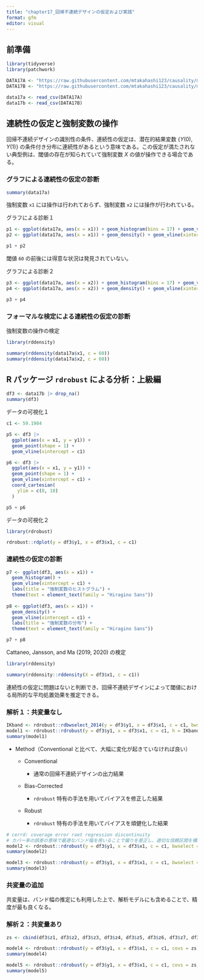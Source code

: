 ```yaml
---
title: "chapter17_回帰不連続デザインの仮定および実践"
format: gfm
editor: visual
---
```


## 前準備

```r
library(tidyverse)
library(patchwork)

DATA17A <- "https://raw.githubusercontent.com/mtakahashi123/causality/main/data17a.csv"
DATA17B <- "https://raw.githubusercontent.com/mtakahashi123/causality/main/data17b.csv"

data17a <- read_csv(DATA17A)
data17b <- read_csv(DATA17B)
```

## 連続性の仮定と強制変数の操作

回帰不連続デザインの識別性の条件、連続性の仮定は、潜在的結果変数 $\{ Y(0), Y(1) \}$ の条件付き分布に連続性があるという意味である。この仮定が満たされない典型例は、閾値の存在が知られていて強制変数 $X$ の値が操作できる場合である。

### グラフによる連続性の仮定の診断

```r
summary(data17a)
```

強制変数 `x1` には操作は行われておらず、強制変数 `x2` には操作が行われている。

グラフによる診断１

```r
p1 <- ggplot(data17a, aes(x = x1)) + geom_histogram(bins = 17) + geom_vline(xintercept = 60)
p2 <- ggplot(data17a, aes(x = x1)) + geom_density() + geom_vline(xintercept = 60)

p1 + p2
```

閾値 `60` の前後には得意な状況は発見されていない。

グラフによる診断２

```r
p3 <- ggplot(data17a, aes(x = x2)) + geom_histogram(bins = 17) + geom_vline(xintercept = 60)
p4 <- ggplot(data17a, aes(x = x2)) + geom_density() + geom_vline(xintercept = 60)

p3 + p4
```

### フォーマルな検定による連続性の仮定の診断

強制変数の操作の検定

```r
library(rddensity)

summary(rddensity(data17a$x1, c = 60))
summary(rddensity(data17a$x2, c = 60))
```

## R パッケージ `rdrobust` による分析：上級編

```r
df3 <- data17b |> drop_na()
summary(df3)
```

データの可視化１

```r
c1 <- 59.1984

p5 <- df3 |>
  ggplot(aes(x = x1, y = y1)) +
  geom_point(shape = 1) +
  geom_vline(xintercept = c1)

p6 <- df3 |>
  ggplot(aes(x = x1, y = y1)) +
  geom_point(shape = 1) +
  geom_vline(xintercept = c1) +
  coord_cartesian(
    ylim = c(0, 10)
  )

p5 + p6
```

データの可視化２

```r
library(rdrobust)

rdrobust::rdplot(y = df3$y1, x = df3$x1, c = c1)
```

### 連続性の仮定の診断

```r
p7 <- ggplot(df3, aes(x = x1)) +
  geom_histogram() +
  geom_vline(xintercept = c1) +
  labs(title = "強制変数のヒストグラム") +
  theme(text = element_text(family = "Hiragino Sans"))
  
p8 <- ggplot(df3, aes(x = x1)) +
  geom_density() +
  geom_vline(xintercept = c1) +
  labs(title = "強制変数の分布") +
  theme(text = element_text(family = "Hiragino Sans"))

p7 + p8
```

Cattaneo, Jansson, and Ma (2019, 2020) の検定

```r
library(rddensity)

summary(rddensity::rddensity(X = df3$x1, c = c1))
```

連続性の仮定に問題はないと判断でき、回帰不連続デザインによって閾値における局所的な平均処置効果を推定できる。

### 解析１：共変量なし

```r
IKband <- rdrobust::rdbwselect_2014(y = df3$y1, x = df3$x1, c = c1, bwselect = "IK")
model1 <- rdrobust::rdrobust(y = df3$y1, x = df3$x1, c = c1, h = IKband$bws[1, 1], all = TRUE)
summary(model1)
```

-   Method（Conventional と比べて、大幅に変化が起きていなければ良い）

    -   Conventional

        -   通常の回帰不連続デザインの出力結果

    -   Bias-Corrected

        -   `rdrobust` 特有の手法を用いてバイアスを修正した結果

    -   Robust

        -   `rdrobust` 特有の手法を用いてバイアスを頑健化した結果

```r
# cerrd: coverage error raet regression discontinuity
# カバー率の誤差の意味で最適なバンド幅を用いることで偏りを是正し、適切な信頼区間を構築できる、とする
model2 <- rdrobust::rdrobust(y = df3$y1, x = df3$x1, c = c1, bwselect = "cerrd", all = TRUE)
summary(model2)
```

```r
model3 <- rdrobust::rdrobust(y = df3$y1, x = df3$x1, c = c1, bwselect = "mserd", all = TRUE)
summary(model3)
```

### 共変量の追加

共変量は、バンド幅の推定にも利用した上で、解析モデルにも含めることで、精度が最も良くなる。

### 解析２：共変量あり

```r
zs <- cbind(df3$z1, df3$z2, df3$z3, df3$z4, df3$z5, df3$z6, df3$z7, df3$z8, df3$z9)

model4 <- rdrobust::rdrobust(y = df3$y1, x = df3$x1, c = c1, covs = zs, bwselect = "cerrd", all = TRUE)
summary(model4)
```

```r
model5 <- rdrobust::rdrobust(y = df3$y1, x = df3$x1, c = c1, covs = zs, bwselect = "mserd", all = TRUE)
summary(model5)
```

